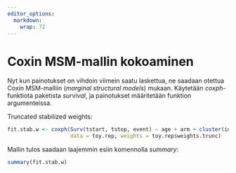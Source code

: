 ```yaml
---
editor_options: 
  markdown: 
    wrap: 72
---
```

  
# Coxin MSM-mallin kokoaminen

Nyt kun painotukset on vihdoin viimein saatu laskettua, ne saadaan otettua Coxin MSM-malliin (*marginal structural models*) mukaan. Käytetään *coxph*-funktiota paketista *survival*, ja painotukset määritetään funktion argumenteissa.


Truncated stabilized weights:

```r

fit.stab.w <- coxph(Surv(tstart, tstop, event) ~ age + arm + cluster(id),
                    data = toy.rep, weights = toy.rep$weights.trunc)

```

Mallin tulos saadaan laajemmin esiin komennolla *summary*:

```r

summary(fit.stab.w)

```
 

